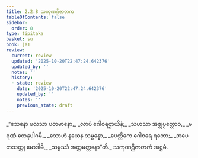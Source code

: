 ```yaml
---
title: 2.2.8 သကုဏဂ္ဃိဇာတက
tableOfContents: false
sidebar:
  order: 8
type: tipitaka
basket: su
book: ja1
review:
  current: review
  updated: '2025-10-20T22:47:24.642376'
  updated_by: ''
  notes: ''
  history:
  - state: review
    date: '2025-10-20T22:47:24.642376'
    updated_by: ''
    notes: ''
    previous_state: draft
---
```



<DynamicBreadcrumb />


<ReviewStatus review={frontmatter.review} showDetails={true} />

<HypothesisAnnotation frontmatter={frontmatter} />

<Division number="35" book="ja1" e="ch" v="22" p="42">

<Paragraph number="395" type="verses" book="ja1">
_“သေနော ဗလသာ ပတမာနော,_  
_လာပံ ဂေါစရဌာယိနံ;_  
_သဟသာ အဇ္ဈပ္ပတ္တောဝ,_  
_မရဏံ တေနုပါဂမိ._  

</Paragraph>

</Division>
<Division number="36" book="ja1" e="ch" v="22" p="42">

<Paragraph number="396" type="verses" book="ja1">
_သောဟံ နယေန သမ္ပန္နော,_  
_ပေတ္တိကေ ဂေါစရေ ရတော;_  
_အပေတသတ္တု မောဒါမိ,_  
_သမ္ပဿံ အတ္ထမတ္တနော”တိ._  


</Paragraph>
</Division>

<Paragraph number="397" type="center" book="ja1">
သကုဏဂ္ဃိဇာတကံ အဋ္ဌမံ.
</Paragraph>